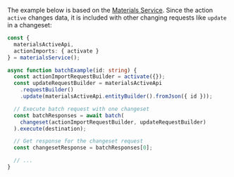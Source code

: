 The example below is based on the [Materials Service](https://api.sap.com/api/MaterialsService/overview).
Since the action `active` changes data, it is included with other changing requests like `update` in a changeset:

```ts
const {
  materialsActiveApi,
  actionImports: { activate }
} = materialsService();

async function batchExample(id: string) {
  const actionImportRequestBuilder = activate({});
  const updateRequestBuilder = materialsActiveApi
    .requestBuilder()
    .update(materialsActiveApi.entityBuilder().fromJson({ id }));

  // Execute batch request with one changeset
  const batchResponses = await batch(
    changeset(actionImportRequestBuilder, updateRequestBuilder)
  ).execute(destination);

  // Get response for the changeset request
  const changesetResponse = batchResponses[0];

  // ...
}
```
